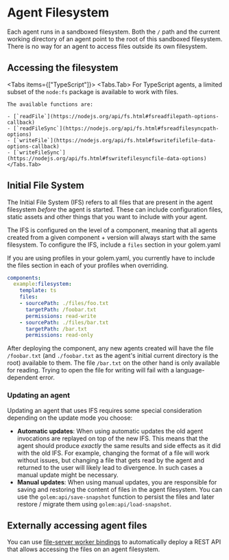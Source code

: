 
# Agent Filesystem

Each agent runs in a sandboxed filesystem. Both the `/` path and the current working directory of an agent point to the root of this sandboxed filesystem.
There is no way for an agent to access files outside its own filesystem.

## Accessing the filesystem

<Tabs items={["TypeScript"]}>
    <Tabs.Tab>
    For TypeScript agents, a limited subset of the `node:fs` package is available to work with files.

    The available functions are:

    - [`readFile`](https://nodejs.org/api/fs.html#fsreadfilepath-options-callback)
    - [`readFileSync`](https://nodejs.org/api/fs.html#fsreadfilesyncpath-options)
    - [`writeFile`](https://nodejs.org/api/fs.html#fswritefilefile-data-options-callback)
    - [`writeFileSync`](https://nodejs.org/api/fs.html#fswritefilesyncfile-data-options)
    </Tabs.Tab>
</Tabs>

## Initial File System

The Initial File System (IFS) refers to all files that are present in the agent filesystem _before_ the agent is started.
These can include configuration files, static assets and other things that you want to include with your agent.

The IFS is configured on the level of a component, meaning that all agents created from a given component + version will always start with the
same filesystem. To configure the IFS, include a `files` section in your golem.yaml

<Callout type="warning">
    If you are using profiles in your golem.yaml, you currently have to include the files section in each of your profiles when overriding.
</Callout>

```yaml
components:
  example:filesystem:
    template: ts
    files:
    - sourcePath: ./files/foo.txt
      targetPath: /foobar.txt
      permissions: read-write
    - sourcePath: ./files/bar.txt
      targetPath: /bar.txt
      permissions: read-only
```

After deploying the component, any new agents created will have the file `/foobar.txt` (and `./foobar.txt` as the agent's initial current directory is the root) available to them.
The file `/bar.txt` on the other hand is only available for reading. Trying to open the file for writing will fail with a language-dependent error.

### Updating an agent

Updating an agent that uses IFS requires some special consideration depending on the update mode you choose:

* **Automatic updates**: When using automatic updates the old agent invocations are replayed on top of the new IFS. This means that the agent
should produce _exactly_ the same results and side effects as it did with the old IFS. For example, changing the format of a file will work without issues, but changing
a file that gets read by the agent and returned to the user will likely lead to divergence. In such cases a manual update might be necessary.
* **Manual updates**: When using manual updates, you are responsible for saving and restoring the content of files in the agent filesystem. You can
use the `golem:api/save-snapshot` function to persist the files and later restore / migrate them using `golem:api/load-snapshot`.

## Externally accessing agent files

You can use [file-server worker bindings](/invoke/making-custom-apis) to automatically deploy a REST API that allows accessing the files
on an agent filesystem.

